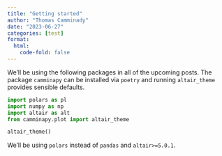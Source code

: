 ```yaml
---
title: "Getting started"
author: "Thomas Camminady"
date: "2023-06-27"
categories: [test]
format:
  html:
    code-fold: false
---
```



We'll be using the following packages in all of the upcoming posts.
The package `camminapy` can be installed via `poetry` and running `altair_theme` provides
sensible defaults.



```python
import polars as pl
import numpy as np
import altair as alt
from camminapy.plot import altair_theme

altair_theme()
```


We'll be using `polars` instead of `pandas` and `altair>=5.0.1`.
